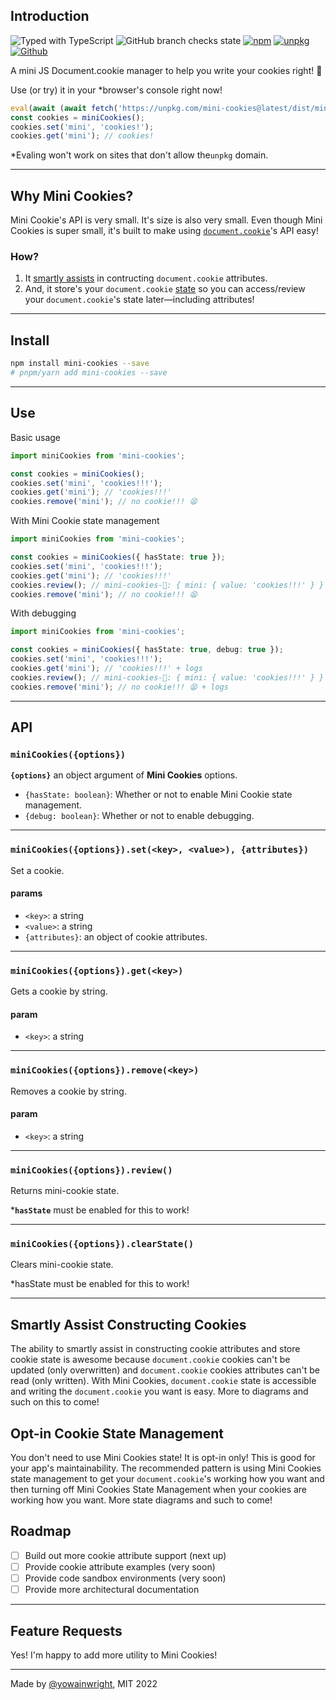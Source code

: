 ## Introduction

![Typed with TypeScript](https://flat.badgen.net/badge/icon/Typed?icon=typescript&label&labelColor=blue&color=555555)
![GitHub branch checks state](https://img.shields.io/github/checks-status/yowainwright/mini-cookies/master)
[![npm](https://img.shields.io/npm/v/mini-cookies)](https://www.npmjs.com/package/mini-cookies)
[![unpkg](https://img.shields.io/badge/unpkg-link-blue.svg)](https://unpkg.com/mini-cookies@latest/dist/mini-cookies.umd.js)
[![Github](https://badgen.net/badge/icon/github?icon=github&label&color=grey)](https://github.com/yowainwright/mini-cookies)

A mini JS Document.cookie manager to help you write your cookies right! 🎯

Use (or try) it in your \*browser's console right now!

```js
eval(await (await fetch('https://unpkg.com/mini-cookies@latest/dist/mini-cookies.umd.js')).text())
const cookies = miniCookies();
cookies.set('mini', 'cookies!');
cookies.get('mini'); // cookies!
```

\*Evaling won't work on sites that don't allow the`unpkg` domain.

---

## Why Mini Cookies?

Mini Cookie's API is very small. It's size is also very small.
Even though Mini Cookies is super small, it's built to make using [`document.cookie`](https://developer.mozilla.org/en-US/docs/Web/API/Document/cookie)'s API easy!

### How?

1. It [smartly assists](#smartly-assist-constructing-cookies) in contructing `document.cookie` attributes.
2. And, it store's your `document.cookie` [state](opt-in-cookie-state-management) so you can access/review your `document.cookie`'s state later—including attributes!

---

## Install

```bash
npm install mini-cookies --save
# pnpm/yarn add mini-cookies --save
```

---

## Use

Basic usage

```typescript
import miniCookies from 'mini-cookies';

const cookies = miniCookies();
cookies.set('mini', 'cookies!!!');
cookies.get('mini'); // 'cookies!!!'
cookies.remove('mini'); // no cookie!!! 😫
```

With Mini Cookie state management

```typescript
import miniCookies from 'mini-cookies';

const cookies = miniCookies({ hasState: true });
cookies.set('mini', 'cookies!!!');
cookies.get('mini'); // 'cookies!!!'
cookies.review(); // mini-cookies-🍪: { mini: { value: 'cookies!!!' } }
cookies.remove('mini'); // no cookie!!! 😫
```

With debugging

```typescript
import miniCookies from 'mini-cookies';

const cookies = miniCookies({ hasState: true, debug: true });
cookies.set('mini', 'cookies!!!');
cookies.get('mini'); // 'cookies!!!' + logs
cookies.review(); // mini-cookies-🍪: { mini: { value: 'cookies!!!' } }
cookies.remove('mini'); // no cookie!!! 😫 + logs
```

---

## API

### `miniCookies({options})`

**`{options}`** an object argument of **Mini Cookies** options.

- `{hasState: boolean}`: Whether or not to enable Mini Cookie state management.
- `{debug: boolean}`: Whether or not to enable debugging.

---

### `miniCookies({options}).set(<key>, <value>), {attributes})`

Set a cookie.

#### params

- `<key>`: a string
- `<value>`: a string
- `{attributes}`: an object of cookie attributes.

---

### `miniCookies({options}).get(<key>)`

Gets a cookie by string.

#### param

- `<key>`: a string

---

### `miniCookies({options}).remove(<key>)`

Removes a cookie by string.

#### param

- `<key>`: a string

---

### `miniCookies({options}).review()`

Returns mini-cookie state.

\***`hasState`** must be enabled for this to work!

---

### `miniCookies({options}).clearState()`
Clears mini-cookie state.

*hasState must be enabled for this to work!

---

## Smartly Assist Constructing Cookies

The ability to smartly assist in constructing cookie attributes and store cookie state is awesome because `document.cookie` cookies can't be updated (only overwritten) and `document.cookie` cookies attributes can't be read (only written). With Mini Cookies, `document.cookie` state is accessible and writing the `document.cookie` you want is easy. More to diagrams and such on this to come!

## Opt-in Cookie State Management

You don't need to use Mini Cookies state! It is opt-in only! This is good for your app's maintainability. The recommended pattern is using Mini Cookies state management to get your `document.cookie`'s working how you want and then turning off Mini Cookies State Management when your cookies are working how you want. More state diagrams and such to come!

## Roadmap

- [ ] Build out more cookie attribute support (next up)
- [ ] Provide cookie attribute examples (very soon)
- [ ] Provide code sandbox environments (very soon)
- [ ] Provide more architectural documentation

---

## Feature Requests

Yes! I'm happy to add more utility to Mini Cookies!

---

Made by [@yowainwright](https://github.com/yowainwright), MIT 2022
